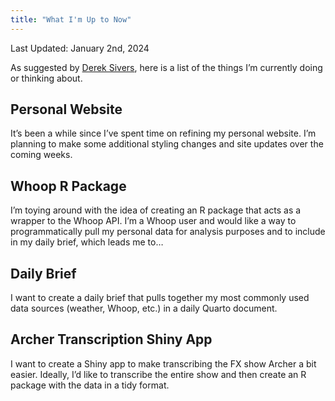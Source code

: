 ```yaml
---
title: "What I'm Up to Now"
---
```


Last Updated: January 2nd, 2024

As suggested by [Derek Sivers](https://sive.rs/now), here is a list of the things I'm currently doing or thinking about.

## Personal Website
It's been a while since I've spent time on refining my personal website. I'm planning to make some additional styling changes and site updates over the coming weeks.

## Whoop R Package
I'm toying around with the idea of creating an R package that acts as a wrapper to the Whoop API. I'm a Whoop user and would like a way to programmatically pull my personal data for analysis purposes and to include in my daily brief, which leads me to...

## Daily Brief
I want to create a daily brief that pulls together my most commonly used data sources (weather, Whoop, etc.) in a daily Quarto document.

## Archer Transcription Shiny App
I want to create a Shiny app to make transcribing the FX show Archer a bit easier. Ideally, I'd like to transcribe the entire show and then create an R package with the data in a tidy format.